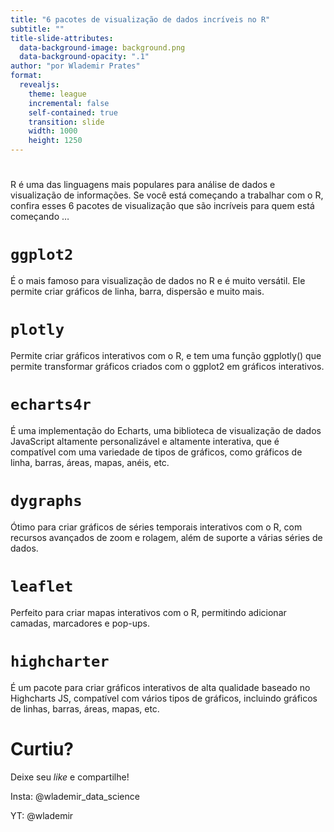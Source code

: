 ```yaml
---
title: "6 pacotes de visualização de dados incríveis no R"
subtitle: ""
title-slide-attributes:
  data-background-image: background.png
  data-background-opacity: ".1"
author: "por Wlademir Prates"
format:
  revealjs: 
    theme: league
    incremental: false
    self-contained: true
    transition: slide
    width: 1000
    height: 1250
---
```


# 
R é uma das linguagens mais populares para análise de dados e visualização de informações. Se você está começando a trabalhar com o R, confira esses 6 pacotes de visualização que são incríveis para quem está começando ...

# `ggplot2`
É o mais famoso para visualização de dados no R e é muito versátil. Ele permite criar gráficos de linha, barra, dispersão e muito mais.

# `plotly`
Permite criar gráficos interativos com o R, e tem uma função ggplotly() que permite transformar gráficos criados com o ggplot2 em gráficos interativos.

# `echarts4r`
É uma implementação do Echarts, uma biblioteca de visualização de dados JavaScript altamente personalizável e altamente interativa, que é compatível com uma variedade de tipos de gráficos, como gráficos de linha, barras, áreas, mapas, anéis, etc.

# `dygraphs`
Ótimo para criar gráficos de séries temporais interativos com o R, com recursos avançados de zoom e rolagem, além de suporte a várias séries de dados.

# `leaflet`
Perfeito para criar mapas interativos com o R, permitindo adicionar camadas, marcadores e pop-ups.

# `highcharter`
É um pacote para criar gráficos interativos de alta qualidade baseado no Highcharts JS, compatível com vários tipos de gráficos, incluindo gráficos de linhas, barras, áreas, mapas, etc.

# Curtiu? {background-color="#4192b5"}

Deixe seu *like*  e compartilhe!

Insta: @wlademir_data_science

YT: @wlademir

